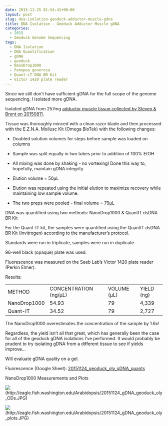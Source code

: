 ```yaml
---
date: 2015-11-25 01:54:41+00:00
layout: post
slug: dna-isolation-geoduck-adductor-muscle-gdna
title: DNA Isolation - Geoduck Adductor Muscle gDNA
categories:
  - 2015
  - Geoduck Genome Sequencing
tags:
  - DNA Isolation
  - DNA Quantification
  - gDNA
  - geoduck
  - NanoDrop1000
  - Panopea generosa
  - Quant-iT DNA BR Kit
  - Victor 1420 plate reader
---
```


Since we still don't have sufficient gDNA for the full scope of the genome sequencing, I isolated more gDNA.

Isolated gDNA from 257mg [adductor muscle tissue collected by Steven & Brent on 20150811](https://onsnetwork.org/halfshell/2015/08/11/big-day-big-clam/).

Tissue was thoroughly minced with a clean razor blade and then processed with the E.Z.N.A. Mollusc Kit (Omega BioTek) with the following changes:




    
  * Doubled solution volumes for steps before sample was loaded on columns

    
  * Sample was split equally in two tubes prior to addition of 100% EtOH

    
  * All mixing was done by shaking - no vortexing! Done this way to, hopefully, maintain gDNA integrity

    
  * Elution volume = 50μL

    
  * Elution was repeated using the initial elution to maximize recovery while maintaining low sample volume.

    
  * The two preps were pooled - final volume = 79μL



DNA was quantified using two methods: NanoDrop1000 & QuantIT dsDNA BR Kit

For the Quant-IT kit, the samples were quantified using the QuantIT dsDNA BR Kit (Invitrogen) according to the manufacturer's protocol.

Standards were run in triplicate, samples were run in duplicate.

96-well black (opaque) plate was used.

Fluorescence was measured on the Seeb Lab's Victor 1420 plate reader (Perkin Elmer).

Results:

<table >
<tbody >
<tr >

<td >METHOD
</td>

<td >CONCENTRATION (ng/μL)
</td>

<td >VOLUME (μL)
</td>

<td >YIELD (ng)
</td>
</tr>
<tr >

<td >NanoDrop1000
</td>

<td >54.93
</td>

<td >79
</td>

<td >4,339
</td>
</tr>
<tr >

<td >Quant-IT
</td>

<td >34.52
</td>

<td >79
</td>

<td >2,727
</td>
</tr>
</tbody>
</table>



The NanoDrop1000 overestimates the concentration of the sample by 1.6x!

Regardless, the yield isn't all that great, which has generally been the case for all of the geoduck gDNA isolations I've performed. It would probably be prudent to try isolating gDNA from a different tissue to see if yields improve...

Will evaluate gDNA quality on a gel.

Fluorescence (Google Sheet): [20151124_geoduck_oly_gDNA_quants](https://docs.google.com/spreadsheets/d/167If9r5fDNJb6xenUo-bKy52794_O1LgN1twKAOmElw/edit?usp=sharing)



NanoDrop1000 Measurements and Plots

![](https://eagle.fish.washington.edu/Arabidopsis/20151124_gDNA_geoduck_oly_ODs.JPG)(http://eagle.fish.washington.edu/Arabidopsis/20151124_gDNA_geoduck_oly_ODs.JPG)

![](https://eagle.fish.washington.edu/Arabidopsis/20151124_gDNA_geoduck_oly_plots.JPG)(http://eagle.fish.washington.edu/Arabidopsis/20151124_gDNA_geoduck_oly_plots.JPG)
